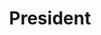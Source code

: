 ---
name: "Minh Duong"
profile_image: "./profile.jpg"
role: "admin"
title: "President"
handle: "WhiteHoodHacker"
bio: |
  Hi, I'm a senior in CS! I like web and hardware hacking. I keep our 
  meetings and website running :D
pronouns: "he/him"
links:
  - {name: "email", url: "hello@whitehoodhacker.net"}
  - {name: "website", url: "https://whitehoodhacker.net/"}
  - {name: "github", url: "https://github.com/WhiteHoodHacker"}
  - {name: "twitter", url: "https://twitter.com/WhiteHoodHacker"}
  - {name: "discord", url: "https://discord.com/users/387289660675588098"}
weight: 10
---